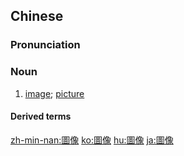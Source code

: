 {{also|图像}}
==Chinese==
{{zh-forms|s=图像|alt=圖象}}

===Pronunciation===
{{zh-pron
|m=túxiàng,er=y
|c=tou4 zoeng6
|mn=qz:tô͘-siǒng/tw,xm:tô͘-siōng/zz:tô͘-chhiāng
|cat=n
}}

===Noun===
{{zh-noun}}

# [[image]]; [[picture]]
#: {{zh-x|衛星 圖像|satellite '''image'''}}

====Derived terms====
{{zh-der|函數圖像}}

{{zh-cat|Advanced}}

[[zh-min-nan:圖像]]
[[ko:圖像]]
[[hu:圖像]]
[[ja:圖像]]